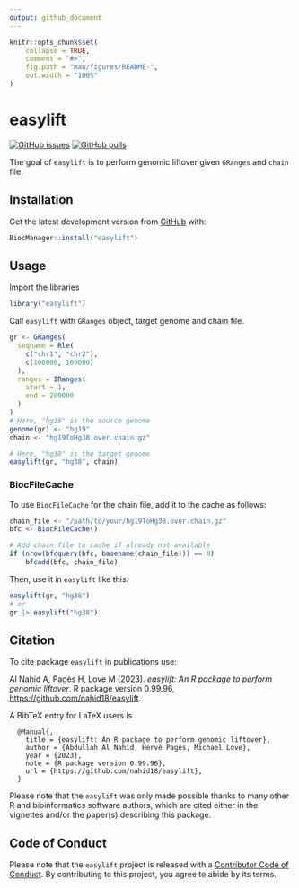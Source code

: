 ```yaml
---
output: github_document
---
```


```r
knitr::opts_chunk$set(
    collapse = TRUE,
    comment = "#>",
    fig.path = "man/figures/README-",
    out.width = "100%"
)
```

# easylift

<!-- badges: start -->
[![GitHub issues](https://img.shields.io/github/issues/nahid18/easylift)](https://github.com/nahid18/easylift/issues)
[![GitHub pulls](https://img.shields.io/github/issues-pr/nahid18/easylift)](https://github.com/nahid18/easylift/pulls)
<!-- badges: end -->

The goal of `easylift` is to perform genomic liftover given `GRanges` and `chain` file.

## Installation

Get the latest development version from [GitHub](https://github.com/nahid18/easylift) with:

```r
BiocManager::install("easylift")
```
## Usage

Import the libraries
```r
library("easylift")
```

Call `easylift` with `GRanges` object, target genome and chain file.

```r
gr <- GRanges(
  seqname = Rle(
    c("chr1", "chr2"), 
    c(100000, 100000)
  ),
  ranges = IRanges(
    start = 1, 
    end = 200000
  )
)
# Here, "hg19" is the source genome
genome(gr) <- "hg19"
chain <- "hg19ToHg38.over.chain.gz"

# Here, "hg38" is the target genome
easylift(gr, "hg38", chain)
```

### BiocFileCache

To use `BiocFileCache` for the chain file, add it to the cache as follows:

```r
chain_file <- "/path/to/your/hg19ToHg38.over.chain.gz"
bfc <- BiocFileCache()

# Add chain file to cache if already not available
if (nrow(bfcquery(bfc, basename(chain_file))) == 0)
    bfcadd(bfc, chain_file)
```
Then, use it in `easylift` like this:
```r
easylift(gr, "hg38") 
# or
gr |> easylift("hg38") 
```

## Citation

To cite package `easylift` in publications use:

  Al Nahid A, Pagès H, Love M (2023). _easylift: An R package to perform
  genomic liftover_. R package version 0.99.96,
  <https://github.com/nahid18/easylift>.


A BibTeX entry for LaTeX users is

```
  @Manual{,
    title = {easylift: An R package to perform genomic liftover},
    author = {Abdullah Al Nahid, Hervé Pagès, Michael Love},
    year = {2023},
    note = {R package version 0.99.96},
    url = {https://github.com/nahid18/easylift},
  }
```

Please note that the `easylift` was only made possible thanks to many other R and bioinformatics software authors, which are cited either in the vignettes and/or the paper(s) describing this package.

## Code of Conduct

Please note that the `easylift` project is released with a [Contributor Code of Conduct](http://bioconductor.org/about/code-of-conduct/). By contributing to this project, you agree to abide by its terms.



